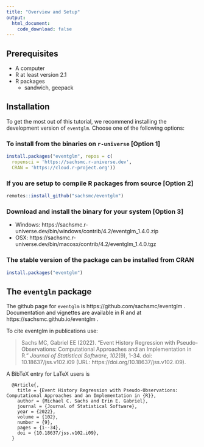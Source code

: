 ```yaml
---
title: "Overview and Setup"
output:
  html_document:
    code_download: false
---
```



## Prerequisites

- A computer
- R at least version 2.1
- R packages
    - sandwich, geepack

## Installation

To get the most out of this tutorial, we recommend installing the development version of `eventglm`. Choose one of the following options: 


### To install from the binaries on `r-universe` [Option 1]

```r
install.packages("eventglm", repos = c(
  ropensci = 'https://sachsmc.r-universe.dev',
  CRAN = 'https://cloud.r-project.org'))
```


### **If you are setup to compile R packages from source** [Option 2] 

```r
remotes::install_github("sachsmc/eventglm")
```


### Download and install the binary for your system [Option 3]

- Windows: https://sachsmc.r-universe.dev/bin/windows/contrib/4.2/eventglm_1.4.0.zip
- OSX: https://sachsmc.r-universe.dev/bin/macosx/contrib/4.2/eventglm_1.4.0.tgz


### The stable version of the package can be installed from CRAN

```r
install.packages("eventglm")
```


## The `eventglm` package

The github page for `eventglm` is https://github.com/sachsmc/eventglm . Documentation and vignettes are available in R and at https://sachsmc.github.io/eventglm . 

To cite eventglm in publications use:

> Sachs MC, Gabriel EE (2022). “Event History Regression with Pseudo-Observations: Computational
> Approaches and an Implementation in R.” _Journal of Statistical Software_, *102*(9), 1-34. doi:
> 10.18637/jss.v102.i09 (URL: https://doi.org/10.18637/jss.v102.i09).

A BibTeX entry for LaTeX users is

```
  @Article{,
    title = {Event History Regression with Pseudo-Observations: Computational Approaches and an Implementation in {R}},
    author = {Michael C. Sachs and Erin E. Gabriel},
    journal = {Journal of Statistical Software},
    year = {2022},
    volume = {102},
    number = {9},
    pages = {1--34},
    doi = {10.18637/jss.v102.i09},
  }
```


